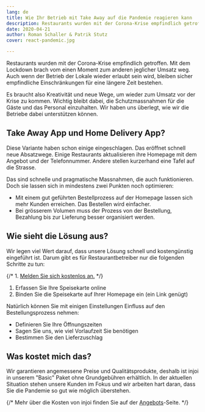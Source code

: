 ```yaml
---
lang: de
title: Wie Ihr Betrieb mit Take Away auf die Pandemie reagieren kann
description: Restaurants wurden mit der Corona-Krise empfindlich getroffen. Mit dem Lockdown brach vom einen Moment zum anderen jeglicher Umsatz weg. injoi hilft mit Take Away und oder Delivery die Gäste trotzdem zu bedienen.
date: 2020-04-21
author: Roman Schaller & Patrik Stutz
cover: react-pandemic.jpg

---
```


Restaurants wurden mit der Corona-Krise empfindlich getroffen. Mit dem Lockdown brach vom einen Moment zum anderen jeglicher Umsatz weg. Auch wenn der Betrieb der Lokale wieder erlaubt sein wird, bleiben sicher empfindliche Einschränkungen für eine längere Zeit bestehen.

Es braucht also Kreativität und neue Wege, um wieder zum Umsatz vor der Krise zu kommen. Wichtig bleibt dabei, die Schutzmassnahmen für die Gäste und das Personal einzuhalten. Wir haben uns überlegt, wie wir die Betriebe dabei unterstützen können.

## Take Away App und Home Delivery App?

Diese Variante haben schon einige eingeschlagen. Das eröffnet schnell neue Absatzwege. Einige Restaurants aktualisieren ihre Homepage mit dem Angebot und der Telefonnummer. Andere stellen kurzerhand eine Tafel auf die Strasse.

Das sind schnelle und pragmatische Massnahmen, die auch funktionieren. Doch sie lassen sich in mindestens zwei Punkten noch optimieren:

- Mit einem gut geführten Bestellprozess auf der Homepage lassen sich mehr Kunden erreichen. Das Bestellen wird einfacher.
- Bei grösserem Volumen muss der Prozess von der Bestellung, Bezahlung bis zur Lieferung besser organisiert werden.

## Wie sieht die Lösung aus?

Wir legen viel Wert darauf, dass unsere Lösung schnell und kostengünstig eingeführt ist. Darum gibt es für Restaurantbetreiber nur die folgenden Schritte zu tun:

{/* 1. [Melden Sie sich kostenlos an.](/de/preise/) */}
1. Erfassen Sie Ihre Speisekarte online
2. Binden Sie die Speisekarte auf Ihrer Homepage ein (ein Link genügt)

Natürlich können Sie mit einigen Einstellungen Einfluss auf den Bestellungsprozess nehmen:

- Definieren Sie Ihre Öffnungszeiten
- Sagen Sie uns, wie viel Vorlaufzeit Sie benötigen
- Bestimmen Sie den Lieferzuschlag

## Was kostet mich das?

Wir garantieren angemessene Preise und Qualitätsprodukte, deshalb ist injoi in unserem "Basic" Paket ohne Grundgebühren erhältlich. In der aktuellen Situation stehen unsere Kunden im Fokus und wir arbeiten hart daran, dass Sie die Pandemie so gut wie möglich überstehen.

{/* Mehr über die Kosten von injoi finden Sie auf der [Angebots](/de/preise/)-Seite. */}
